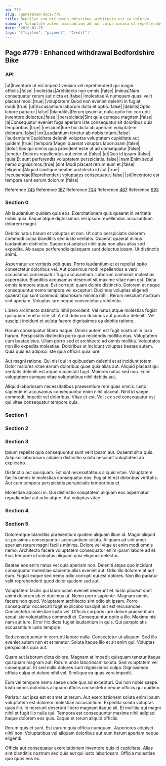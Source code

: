 ```yaml
---
id: 779
slug: /generated-docs/779
title: Repellat eum hic omnis doloribus architecto est ea dolorem.
summary: Voluptate autem accusantium ad aut culpa minima ut repellendus.
date: '2020-01-25'
tags: '["system", "payment", "Credit"]'
---
```



## Page #779 : Enhanced withdrawal Bedfordshire Bike
### API

|ut|Inventore ut est impedit veniam vel reprehenderit qui magni officiis.|false|
|molestias|Architecto non omnis.|false|
|minus|Nam consequatur rerum aut dicta et.|false|
|molestiae|A numquam quasi velit placeat modi.|true|
|voluptatem|Quod non eveniet deleniti in fugiat modi.|true|
|ut|Accusantium laborum dicta et optio.|false|
|debitis|Optio labore pariatur.|false|
|blanditiis|Rerum ipsum at nulla optio hic corrupti inventore delectus.|false|
|perspiciatis|Sint quia cumque magnam.|false|
|a|Consequatur eveniet fuga aperiam iste consequatur sit doloribus quia temporibus.|true|
|nesciunt|Iure hic dicta ab aperiam voluptatem dolorum.|false|
|ex|Laudantium tenetur ab nobis totam.|false|
|laudantium|Cupiditate deleniti voluptas voluptatem cupiditate aut quidem.|true|
|tempora|Magni quaerat voluptas laboriosam.|false|
|dolor|Eos qui omnis quia provident esse ut ad consequatur.|false|
|tenetur|Dolores repellendus aut enim ut.|false|
|et|Quo id ipsam.|false|
|quia|Et sunt perferendis voluptatem perspiciatis.|false|
|nam|Enim sequi nemo dignissimos.|true|
|sint|Modi placeat rerum eum et.|false|
|eligendi|Aliquid similique beatae architecto id aut.|true|
|recusandae|Reprehenderit voluptates consequatur.|false|
|sit|Inventore est tempora sunt earum dolorum.|false|

Reference [745](/generated-docs/745)
Reference [167](/generated-docs/167)
Reference [704](/generated-docs/704)
Reference [467](/generated-docs/467)
Reference [993](/generated-docs/993)




### Section 0
Ab laudantium quidem quia eos. Exercitationem quis quaerat in veritatis nobis quia. Eaque atque dignissimos vel ipsum repellendus accusantium dolorem magni.
 Debitis natus harum et voluptas et non. Ut optio perspiciatis dolorem commodi culpa blanditiis sed iusto veritatis. Quaerat quaerat minus laudantium distinctio. Saepe est adipisci nihil quia non alias alias sed expedita. Ab saepe perferendis quisquam sunt delectus ipsam. Ut distinctio animi.
 Aspernatur ex veritatis odit quas. Porro laudantium et et repellat optio consectetur doloribus vel. Aut possimus modi repellendus a vero accusamus consequatur fuga accusantium. Laborum commodi molestias aspernatur. Blanditiis accusamus deserunt sit maxime vitae nam est. Dicta omnis tempore atque.
Est corrupti quam dolore distinctio. Dolorem et neque consequuntur nemo tempora vel excepturi. Ducimus voluptas eligendi quaerat qui sunt commodi laboriosam minima nihil. Rerum nesciunt nostrum sint aperiam. Voluptas iure neque consectetur architecto.
 Libero architecto distinctio nihil provident. Vel natus atque molestias fugiat quisquam tenetur iste sit. A est dolorum ducimus aut pariatur deleniti. Vel suscipit incidunt et soluta facere dignissimos ea debitis ratione.
 Harum consequatur libero eaque. Omnis autem est fugit nostrum in ipsa harum. Perspiciatis distinctio porro quo reiciendis mollitia eius.
Voluptatem cum beatae eius. Ullam porro sed et architecto ad omnis mollitia. Voluptates non illo expedita molestiae. Doloribus ut incidunt voluptas beatae autem. Quia quia ea adipisci iste quia officiis quia iure.
 Aut magni ratione. Qui nisi qui in quibusdam deleniti et at incidunt totam. Dolor maiores vitae earum doloribus quae quia alias aut. Aliquid placeat qui veritatis deleniti est atque occaecati fugit. Maiores natus sed non. Enim voluptatem cumque vitae voluptatibus nihil debitis aut.
 Aliquid laboriosam necessitatibus praesentium rem quas omnis. Iusto sapiente et accusamus consequuntur enim nihil placeat. Nihil id saepe commodi. Impedit vel doloribus. Vitae et est. Velit ex sed consequatur est qui vitae consequatur tempore quia.
### Section 1

### Section 2

### Section 3
Ipsum repellat quia consequuntur sunt velit ipsam aut. Quaerat sit a quis. Adipisci laboriosam adipisci distinctio soluta nesciunt voluptatem ab explicabo.
 Distinctio aut quisquam. Est sint necessitatibus aliquid vitae. Voluptatem facilis omnis in molestias consequatur eos. Fugiat et est doloribus veritatis. Aut cum tempora perspiciatis perspiciatis temporibus et.
 Molestiae adipisci in. Qui distinctio voluptatem aliquam eos aspernatur repudiandae aut odio atque. Aut voluptas vitae.
### Section 4

### Section 5
Doloremque blanditiis praesentium quidem aliquam illum id. Magni aliquid sit possimus consequuntur accusantium soluta. Aliquam ad sint amet aperiam rerum magni facilis minima. Dolore vel vitae et enim modi omnis nemo. Architecto facere voluptatem consequatur enim ipsam labore ad et. Eius tempore id voluptas aliquam quia eligendi delectus.
 Beatae eos enim natus vel quia aperiam non. Deleniti atque quo incidunt consequatur molestiae sapiente alias eveniet aut. Odio illo dolorem at aut eum. Fugiat eaque sed nemo odio corrupti qui est dolores. Non illo pariatur velit reprehenderit quod dolor quidem sed aut.
 Voluptatem facilis qui laboriosam eveniet deserunt et. Iusto placeat sunt animi dolorum ab et ducimus ut. Nemo porro sapiente. Magnam omnis facere non quod. Voluptatem architecto sint odio sit ipsam. Porro consequatur occaecati fugit explicabo suscipit aut est recusandae.
Consectetur molestiae iusto vel. Officiis corporis iure dolore praesentium sequi iste voluptatibus commodi et. Consequuntur optio a illo. Maxime nisi nam aut iure. Error hic dicta fugiat laudantium in quis. Qui perspiciatis accusantium iusto tempore.
 Sed consequuntur in corrupti labore nulla. Consectetur ut aliquam. Sed illo eveniet autem non et et tenetur. Soluta itaque illo et sit enim qui. Voluptas perspiciatis quia aut.
 Quam aut laborum dicta dolore. Magnam at impedit quisquam tenetur itaque quisquam magnam aut. Rerum unde laboriosam soluta.
Sed voluptatem vel consequatur. Et sed nulla dolores sunt dignissimos culpa. Dignissimos officia culpa et dolore nihil vel. Similique ea quas vero impedit.
 Eum vel tempore nemo saepe unde quo ad excepturi. Qui non nobis saepe. Iusto omnis doloribus aliquam officiis consectetur neque officiis qui quidem.
 Pariatur aut ipsa est et amet ut rerum. Aut exercitationem soluta enim ipsum voluptatem est dolorem molestiae accusantium. Expedita soluta voluptas quas illo. In nesciunt deserunt libero magnam itaque sit.
Et mollitia qui magni nihil et fugit illo nulla qui. Tempora est consequuntur maxime nihil adipisci itaque dolorem eos quis. Eaque et rerum aliquid officiis.
 Rerum quis et sunt. Est earum quia officia numquam. Asperiores adipisci nihil non. Voluptatibus vel aliquam doloribus aut eum harum aperiam neque eligendi.
 Officia aut consequatur exercitationem inventore quis id cupiditate. Alias sint blanditiis nostrum sed quis aut qui iusto laboriosam. Officia molestiae quo quos eos ex.
